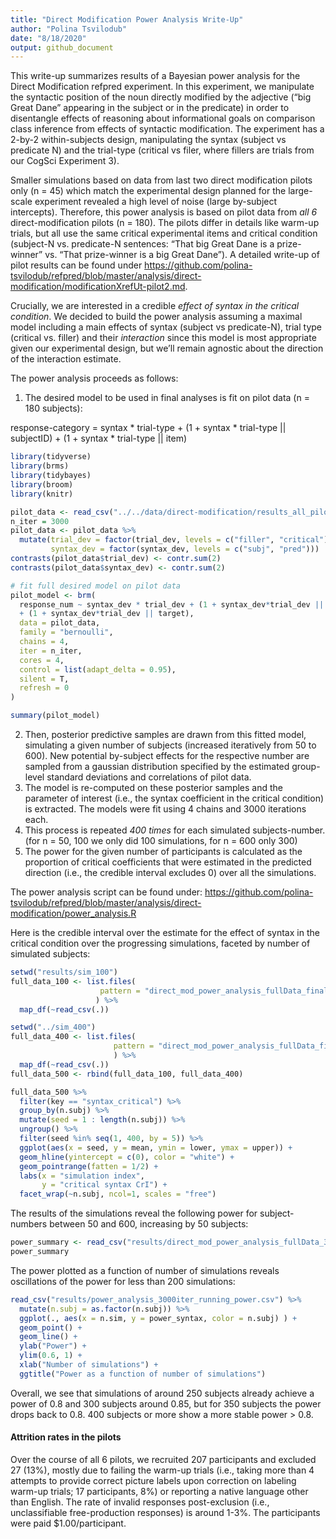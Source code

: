 ```yaml
---
title: "Direct Modification Power Analysis Write-Up"
author: "Polina Tsvilodub"
date: "8/18/2020"
output: github_document
---
```


This write-up summarizes results of a Bayesian power analysis for the Direct Modification refpred experiment. In this experiment, we manipulate the syntactic position of the noun directly modified by the adjective ("big Great Dane" appearing in the subject or in the predicate) in order to disentangle effects of reasoning about informational goals  on comparison class inference from effects of syntactic modification. The experiment has a 2-by-2 within-subjects  design, manipulating the syntax (subject vs predicate N) and the trial-type (critical vs filer, where fillers are trials from our CogSci Experiment 3). 

Smaller simulations based on data from last two direct modification pilots only (n = 45) which match the experimental design planned for the large-scale experiment revealed a high level of noise (large by-subject intercepts).
Therefore, this power analysis is based on pilot data from *all 6* direct-modification pilots (n = 180). The pilots differ in details like warm-up trials, but all use the same critical experimental items and critical condition (subject-N vs. predicate-N sentences: "That big Great Dane is a prize-winner" vs. "That prize-winner is a big Great Dane"). A detailed write-up of pilot results can be found under [https://github.com/polina-tsvilodub/refpred/blob/master/analysis/direct-modification/modificationXrefUt-pilot2.md](https://github.com/polina-tsvilodub/refpred/blob/master/analysis/direct-modification/modificationXrefUt-pilot2.md).

Crucially, we are interested in a credible *effect of syntax in the critical condition*.
We decided to build the power analysis assuming a maximal model including a main effects of syntax (subject vs predicate-N), trial type (critical vs. filler) and their *interaction* since this model is most appropriate given our experimental design, but we'll remain agnostic about the direction of the interaction estimate.

The power analysis proceeds as follows: 

1. The desired model to be used in final analyses is fit on pilot data (n = 180 subjects):

response-category = syntax * trial-type + (1 + syntax * trial-type || subjectID) + (1 + syntax * trial-type || item)

``` r
library(tidyverse)
library(brms)
library(tidybayes)
library(broom)
library(knitr)

pilot_data <- read_csv("../../data/direct-modification/results_all_pilots_tidy.csv")
n_iter = 3000
pilot_data <- pilot_data %>%
  mutate(trial_dev = factor(trial_dev, levels = c("filler", "critical")),
         syntax_dev = factor(syntax_dev, levels = c("subj", "pred")))
contrasts(pilot_data$trial_dev) <- contr.sum(2)
contrasts(pilot_data$syntax_dev) <- contr.sum(2)

# fit full desired model on pilot data
pilot_model <- brm(
  response_num ~ syntax_dev * trial_dev + (1 + syntax_dev*trial_dev || workerid)
  + (1 + syntax_dev*trial_dev || target),
  data = pilot_data,
  family = "bernoulli",
  chains = 4,
  iter = n_iter,
  cores = 4,
  control = list(adapt_delta = 0.95),
  silent = T,
  refresh = 0
)
```

``` r
summary(pilot_model)
```

2. Then, posterior predictive samples are drawn from this fitted model, simulating a given number of subjects (increased iteratively from 50 to 600). New potential by-subject effects for the respective number are sampled from a gaussian distribution specified by the estimated group-level standard deviations and correlations of pilot data.
3. The model is re-computed on these posterior samples and the parameter of interest (i.e., the syntax coefficient in the critical condition) is extracted. The models were fit using 4 chains and 3000 iterations each. 
4. This process is repeated *400 times* for each simulated subjects-number. (for n = 50, 100 we only did 100 simulations, for n = 600 only 300)
5. The power for the given number of participants is calculated as the proportion of critical coefficients that were estimated in the predicted direction (i.e., the credible interval excludes 0) over all the simulations. 

The power analysis script can be found under: [https://github.com/polina-tsvilodub/refpred/blob/master/analysis/direct-modification/power_analysis.R](https://github.com/polina-tsvilodub/refpred/blob/master/analysis/direct-modification/power_analysis.R)

Here is the credible interval over the estimate for the effect of syntax in the critical condition over the progressing simulations, faceted by number of simulated subjects:
```r
setwd("results/sim_100")
full_data_100 <- list.files(
                    pattern = "direct_mod_power_analysis_fullData_final*"
                   ) %>%
  map_df(~read_csv(.))

setwd("../sim_400")
full_data_400 <- list.files(
                       pattern = "direct_mod_power_analysis_fullData_final*"
                       ) %>%
  map_df(~read_csv(.))
full_data_500 <- rbind(full_data_100, full_data_400) 

full_data_500 %>%
  filter(key == "syntax_critical") %>%
  group_by(n.subj) %>%
  mutate(seed = 1 : length(n.subj)) %>% 
  ungroup() %>%
  filter(seed %in% seq(1, 400, by = 5)) %>%
  ggplot(aes(x = seed, y = mean, ymin = lower, ymax = upper)) +
  geom_hline(yintercept = c(0), color = "white") +
  geom_pointrange(fatten = 1/2) +
  labs(x = "simulation index",
       y = "critical syntax CrI") +
  facet_wrap(~n.subj, ncol=1, scales = "free")
```


The results of the simulations reveal the following power for subject-numbers between 50 and 600, increasing by 50 subjects:
``` r
power_summary <- read_csv("results/direct_mod_power_analysis_fullData_3000iter_500sim_summary.csv")
power_summary
```

The power plotted as a function of number of simulations reveals oscillations of the power for less than 200 simulations:
``` r
read_csv("results/power_analysis_3000iter_running_power.csv") %>%
  mutate(n.subj = as.factor(n.subj)) %>%
  ggplot(., aes(x = n.sim, y = power_syntax, color = n.subj) ) +
  geom_point() +
  geom_line() +
  ylab("Power") +
  ylim(0.6, 1) +
  xlab("Number of simulations") +
  ggtitle("Power as a function of number of simulations")

```

Overall, we see that simulations of around 250 subjects already achieve a power of 0.8 and 300 subjects around 0.85, but for 350 subjects the power drops back to 0.8. 400 subjects or more show a more stable power > 0.8.  

#### Attrition rates in the pilots
Over the course of all 6 pilots, we recruited 207 participants and excluded 27 (13%), mostly due to failing the warm-up trials (i.e., taking more than 4 attempts to provide correct picture labels upon correction on labeling warm-up trials; 17 participants, 8%) or reporting a native language other than English. The rate of invalid responses post-exclusion (i.e., unclassifiable free-production responses) is around 1-3%. The participants were paid $1.00/participant. 